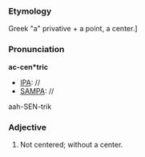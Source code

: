 ===Etymology===
Greek "a" privative + a point, a center.]
===Pronunciation===
'''ac-cen*tric'''
*[[IPA]]: //
*[[SAMPA]]: //
aah-SEN-trik
===Adjective===
#Not centered; without a center.